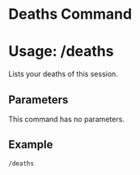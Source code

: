 # Deaths Command
# Usage: /deaths
Lists your deaths of this session.

## Parameters
This command has no parameters.

## Example
`/deaths`
